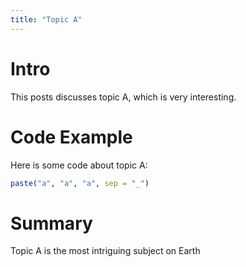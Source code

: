 ```yaml
---
title: "Topic A"
---
```


# Intro

This posts discusses topic A, which is very interesting.

# Code Example

Here is some code about topic A:

```r
paste("a", "a", "a", sep = "_")
```

# Summary

Topic A is the most intriguing subject on Earth

